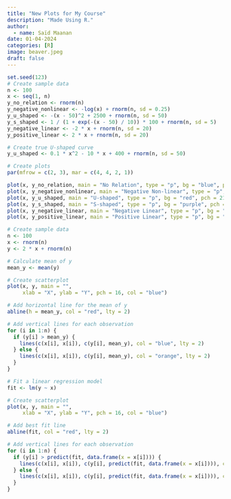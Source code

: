 ```yaml
---
title: "New Plots for My Course"
description: "Made Using R."
author:
  - name: Saïd Maanan
date: 01-04-2024
categories: [R] 
image: beaver.jpeg
draft: false 
---
```


::: column-body

```r
set.seed(123)
# Create sample data
n <- 100
x <- seq(1, n)
y_no_relation <- rnorm(n)
y_negative_nonlinear <- -log(x) + rnorm(n, sd = 0.25)
y_u_shaped <- -(x - 50)^2 + 2500 + rnorm(n, sd = 50)
y_s_shaped <- 1 / (1 + exp(-(x - 50) / 10)) * 100 + rnorm(n, sd = 5)
y_negative_linear <- -2 * x + rnorm(n, sd = 20)
y_positive_linear <- 2 * x + rnorm(n, sd = 20)

# Create true U-shaped curve
y_u_shaped <- 0.1 * x^2 - 10 * x + 400 + rnorm(n, sd = 50)

# Create plots
par(mfrow = c(2, 3), mar = c(4, 4, 2, 1))

plot(x, y_no_relation, main = "No Relation", type = "p", bg = "blue", pch = 21, col = "black", ylab = "y")
plot(x, y_negative_nonlinear, main = "Negative Non-linear", type = "p", bg = "green", pch = 21, col = "black", ylab = "y")
plot(x, y_u_shaped, main = "U-shaped", type = "p", bg = "red", pch = 21, col = "black", ylab = "y")
plot(x, y_s_shaped, main = "S-shaped", type = "p", bg = "purple", pch = 21, col = "black", ylab = "y")
plot(x, y_negative_linear, main = "Negative Linear", type = "p", bg = "orange", pch = 21, col = "black", ylab = "y")
plot(x, y_positive_linear, main = "Positive Linear", type = "p", bg = "brown", pch = 21, col = "black", ylab = "y")
```

```r
# Create sample data
n <- 100
x <- rnorm(n)
y <- 2 * x + rnorm(n)

# Calculate mean of y
mean_y <- mean(y)

# Create scatterplot
plot(x, y, main = "",
     xlab = "X", ylab = "Y", pch = 16, col = "blue")

# Add horizontal line for the mean of y
abline(h = mean_y, col = "red", lty = 2)

# Add vertical lines for each observation
for (i in 1:n) {
  if (y[i] > mean_y) {
    lines(c(x[i], x[i]), c(y[i], mean_y), col = "blue", lty = 2)
  } else {
    lines(c(x[i], x[i]), c(y[i], mean_y), col = "orange", lty = 2)
  }
}
```

```r
# Fit a linear regression model
fit <- lm(y ~ x)

# Create scatterplot
plot(x, y, main = "",
     xlab = "X", ylab = "Y", pch = 16, col = "blue")

# Add best fit line
abline(fit, col = "red", lty = 2)

# Add vertical lines for each observation
for (i in 1:n) {
  if (y[i] > predict(fit, data.frame(x = x[i]))) {
    lines(c(x[i], x[i]), c(y[i], predict(fit, data.frame(x = x[i]))), col = "blue", lty = 2)
  } else {
    lines(c(x[i], x[i]), c(y[i], predict(fit, data.frame(x = x[i]))), col = "orange", lty = 2)
  }
}
```

:::